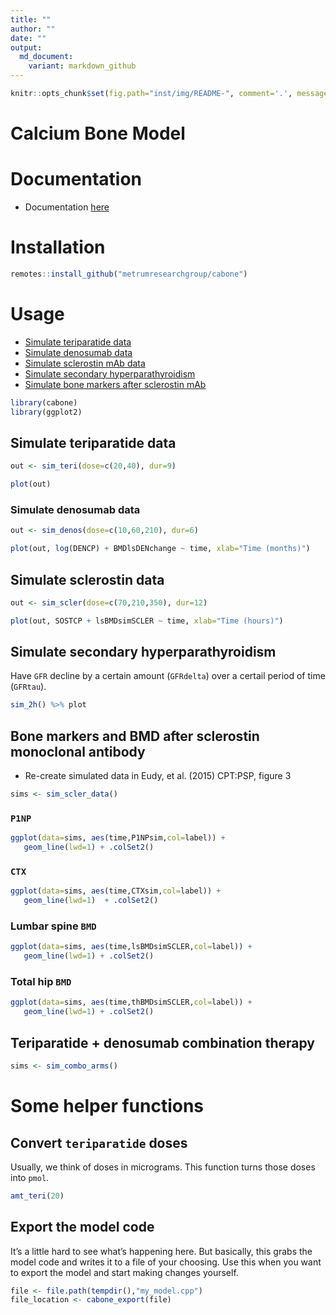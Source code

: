 ```yaml
---
title: ""
author: ""
date: ""
output: 
  md_document:
    variant: markdown_github
---
```


```r
knitr::opts_chunk$set(fig.path="inst/img/README-", comment='.', message=FALSE)
```


# Calcium Bone Model

# Documentation
- Documentation [here](vignettes/modeldoc.Rmd)

# Installation
```r
remotes::install_github("metrumresearchgroup/cabone")
```

# Usage

- [Simulate teriparatide data](#teri)
- [Simulate denosumab data](#denos)
- [Simulate sclerostin mAb data](#scler)
- [Simulate secondary hyperparathyroidism](#hyper)
- [Simulate bone markers after sclerostin mAb](#scler2)


```r
library(cabone)
library(ggplot2)
```


<a name="teri"></a>

## Simulate teriparatide data

```r
out <- sim_teri(dose=c(20,40), dur=9)

plot(out)
```

<a name="denos"></a>

### Simulate denosumab data

```r
out <- sim_denos(dose=c(10,60,210), dur=6)

plot(out, log(DENCP) + BMDlsDENchange ~ time, xlab="Time (months)")

```

<a name="scler"></a>

## Simulate sclerostin data 
```r
out <- sim_scler(dose=c(70,210,350), dur=12)

plot(out, SOSTCP + lsBMDsimSCLER ~ time, xlab="Time (hours)")

```

<a name="hyper"></a>

## Simulate secondary hyperparathyroidism

Have `GFR` decline by a certain amount (`GFRdelta`) over a 
certail period of time (`GFRtau`). 

```r
sim_2h() %>% plot
```


<a name="scler2"></a>

## Bone markers and BMD after sclerostin monoclonal antibody

- Re-create simulated data in Eudy, et al. (2015) CPT:PSP, figure 3

```r
sims <- sim_scler_data()
```

### `P1NP`
```r
ggplot(data=sims, aes(time,P1NPsim,col=label)) + 
   geom_line(lwd=1) + .colSet2()
```

### `CTX`
```r
ggplot(data=sims, aes(time,CTXsim,col=label)) + 
   geom_line(lwd=1)  + .colSet2()
```

### Lumbar spine `BMD`
```r
ggplot(data=sims, aes(time,lsBMDsimSCLER,col=label)) + 
   geom_line(lwd=1) + .colSet2()
```

### Total hip `BMD`
```r
ggplot(data=sims, aes(time,thBMDsimSCLER,col=label)) + 
   geom_line(lwd=1) + .colSet2()
```


## Teriparatide + denosumab combination therapy

```r
sims <- sim_combo_arms()
```


# Some helper functions

## Convert `teriparatide` doses

Usually, we think of doses in micrograms.  This function turns those
doses into `pmol`.

```r
amt_teri(20)
```

## Export the model code

It's a little hard to see what's happening here.  But basically, this grabs
the model code and writes it to a file of your choosing.  Use this when 
you want to export the model and start making changes yourself.

```r
file <- file.path(tempdir(),"my_model.cpp")
file_location <- cabone_export(file)


```


